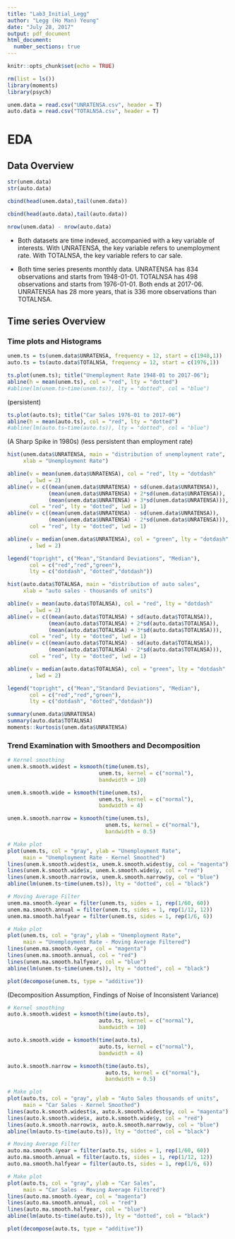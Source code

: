 ---
title: "Lab3_Initial_Legg"
author: "Legg (Ho Man) Yeung"
date: "July 28, 2017"
output: pdf_document
html_document:
  number_sections: true
---

```{r setup, include=FALSE}
knitr::opts_chunk$set(echo = TRUE)
```

```{r}
rm(list = ls())
library(moments)
library(psych)
```


```{r}
unem.data = read.csv("UNRATENSA.csv", header = T)
auto.data = read.csv("TOTALNSA.csv", header = T)
```

# EDA

## Data Overview 

```{r}
str(unem.data)
str(auto.data)
```

```{r}
cbind(head(unem.data),tail(unem.data))
```

```{r}
cbind(head(auto.data),tail(auto.data))
```

```{r}
nrow(unem.data) - nrow(auto.data)
```

- Both datasets are time indexed, accompanied with a key variable of interests. With UNRATENSA, the key variable refers to unemployment rate. With TOTALNSA, the key variable refers to car sale. 

- Both time series presents monthly data. UNRATENSA has 834 observations and starts from 1948-01-01. TOTALNSA has 498 observations  and starts from 1976-01-01. Both ends at 2017-06. UNRATENSA has 28 more years, that is 336 more observations than TOTALNSA.

## Time series Overview

### Time plots and Histograms

```{r}
unem.ts = ts(unem.data$UNRATENSA, frequency = 12, start = c(1948,1))
auto.ts = ts(auto.data$TOTALNSA, frequency = 12, start = c(1976,1))
```

```{r}
ts.plot(unem.ts); title("Unemployment Rate 1948-01 to 2017-06"); 
abline(h = mean(unem.ts), col = "red", lty = "dotted")
#abline(lm(unem.ts~time(unem.ts)), lty = "dotted", col = "blue")
```

(persistent)

```{r}
ts.plot(auto.ts); title("Car Sales 1976-01 to 2017-06")
abline(h = mean(auto.ts), col = "red", lty = "dotted")
#abline(lm(auto.ts~time(auto.ts)), lty = "dotted", col = "blue")
```

(A Sharp Spike in 1980s)
(less persistent than employment rate)

```{r}
hist(unem.data$UNRATENSA, main = "distribution of unemployment rate",
     xlab = "Unemployment Rate")

abline(v = mean(unem.data$UNRATENSA), col = "red", lty = "dotdash"
       , lwd = 2)
abline(v = c((mean(unem.data$UNRATENSA) + sd(unem.data$UNRATENSA)),
             (mean(unem.data$UNRATENSA) + 2*sd(unem.data$UNRATENSA)),
             (mean(unem.data$UNRATENSA) + 3*sd(unem.data$UNRATENSA))), 
       col = "red", lty = "dotted", lwd = 1)
abline(v = c((mean(unem.data$UNRATENSA) - sd(unem.data$UNRATENSA)),
             (mean(unem.data$UNRATENSA) - 2*sd(unem.data$UNRATENSA))), 
       col = "red", lty = "dotted", lwd = 1)

abline(v = median(unem.data$UNRATENSA), col = "green", lty = "dotdash"
       , lwd = 2)

legend("topright", c("Mean","Standard Deviations", "Median"), 
       col = c("red","red","green"), 
       lty = c("dotdash", "dotted","dotdash"))
```

```{r}
hist(auto.data$TOTALNSA, main = "distribution of auto sales",
     xlab = "auto sales - thousands of units")

abline(v = mean(auto.data$TOTALNSA), col = "red", lty = "dotdash"
       , lwd = 2)
abline(v = c((mean(auto.data$TOTALNSA) + sd(auto.data$TOTALNSA)),
             (mean(auto.data$TOTALNSA) + 2*sd(auto.data$TOTALNSA)),
             (mean(auto.data$TOTALNSA) + 3*sd(auto.data$TOTALNSA))), 
       col = "red", lty = "dotted", lwd = 1)
abline(v = c((mean(auto.data$TOTALNSA) - sd(auto.data$TOTALNSA)),
             (mean(auto.data$TOTALNSA) - 2*sd(auto.data$TOTALNSA))), 
       col = "red", lty = "dotted", lwd = 1)

abline(v = median(auto.data$TOTALNSA), col = "green", lty = "dotdash"
       , lwd = 2)

legend("topright", c("Mean","Standard Deviations", "Median"), 
       col = c("red","red","green"), 
       lty = c("dotdash", "dotted","dotdash"))
```


```{r}
summary(unem.data$UNRATENSA)
summary(auto.data$TOTALNSA)
moments::kurtosis(unem.data$UNRATENSA)
```

### Trend Examination with Smoothers and Decomposition

```{r}
# Kernel smoothing
unem.k.smooth.widest = ksmooth(time(unem.ts), 
                             unem.ts, kernel = c("normal"), 
                             bandwidth = 10)

unem.k.smooth.wide = ksmooth(time(unem.ts), 
                             unem.ts, kernel = c("normal"), 
                             bandwidth = 4)

unem.k.smooth.narrow = ksmooth(time(unem.ts), 
                               unem.ts, kernel = c("normal"), 
                               bandwidth = 0.5)

# Make plot
plot(unem.ts, col = "gray", ylab = "Unemployment Rate",
     main = "Unemployment Rate - Kernel Smoothed")
lines(unem.k.smooth.widest$x, unem.k.smooth.widest$y, col = "magenta")
lines(unem.k.smooth.wide$x, unem.k.smooth.wide$y, col = "red")
lines(unem.k.smooth.narrow$x, unem.k.smooth.narrow$y, col = "blue")
abline(lm(unem.ts~time(unem.ts)), lty = "dotted", col = "black")
```

```{r}
# Moving Average Filter
unem.ma.smooth.4year = filter(unem.ts, sides = 1, rep(1/60, 60))
unem.ma.smooth.annual = filter(unem.ts, sides = 1, rep(1/12, 12))
unem.ma.smooth.halfyear = filter(unem.ts, sides = 1, rep(1/6, 6))

# Make plot
plot(unem.ts, col = "gray", ylab = "Unemployment Rate",
     main = "Unemployment Rate - Moving Average Filtered")
lines(unem.ma.smooth.4year, col = "magenta")
lines(unem.ma.smooth.annual, col = "red")
lines(unem.ma.smooth.halfyear, col = "blue")
abline(lm(unem.ts~time(unem.ts)), lty = "dotted", col = "black")
```

```{r}
plot(decompose(unem.ts, type = "additive"))
```

(Decomposition Assumption, Findings of Noise of Inconsistent Variance)

```{r}
# Kernel smoothing
auto.k.smooth.widest = ksmooth(time(auto.ts), 
                             auto.ts, kernel = c("normal"), 
                             bandwidth = 10)

auto.k.smooth.wide = ksmooth(time(auto.ts), 
                             auto.ts, kernel = c("normal"), 
                             bandwidth = 4)

auto.k.smooth.narrow = ksmooth(time(auto.ts), 
                               auto.ts, kernel = c("normal"), 
                               bandwidth = 0.5)

# Make plot
plot(auto.ts, col = "gray", ylab = "Auto Sales thousands of units",
     main = "Car Sales - Kernel Smoothed")
lines(auto.k.smooth.widest$x, auto.k.smooth.widest$y, col = "magenta")
lines(auto.k.smooth.wide$x, auto.k.smooth.wide$y, col = "red")
lines(auto.k.smooth.narrow$x, auto.k.smooth.narrow$y, col = "blue")
abline(lm(auto.ts~time(auto.ts)), lty = "dotted", col = "black")
```

```{r}
# Moving Average Filter
auto.ma.smooth.4year = filter(auto.ts, sides = 1, rep(1/60, 60))
auto.ma.smooth.annual = filter(auto.ts, sides = 1, rep(1/12, 12))
auto.ma.smooth.halfyear = filter(auto.ts, sides = 1, rep(1/6, 6))

# Make plot
plot(auto.ts, col = "gray", ylab = "Car Sales",
     main = "Car Sales - Moving Average Filtered")
lines(auto.ma.smooth.4year, col = "magenta")
lines(auto.ma.smooth.annual, col = "red")
lines(auto.ma.smooth.halfyear, col = "blue")
abline(lm(auto.ts~time(auto.ts)), lty = "dotted", col = "black")
```

```{r}
plot(decompose(auto.ts, type = "additive"))
```
